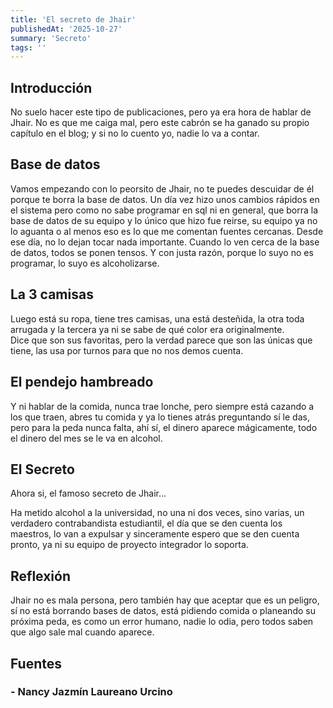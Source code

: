 ```yaml
---
title: 'El secreto de Jhair'
publishedAt: '2025-10-27'
summary: 'Secreto'
tags: ''
---
```


## Introducción

No suelo hacer este tipo de publicaciones, pero ya era hora de hablar de Jhair. No es que me caiga mal, pero este cabrón se ha ganado su propio capítulo en el blog; y si no lo cuento yo, nadie lo va a contar.

## Base de datos

Vamos empezando con lo peorsito de Jhair, no te puedes descuidar de él porque te borra la base de datos.
Un día vez hizo unos cambios rápidos en el sistema pero como no sabe programar en sql ni en general, que borra la base de datos de su equipo y lo único que hizo fue reirse, su equipo ya no lo aguanta o al menos eso es lo que me comentan fuentes cercanas.
Desde ese día, no lo dejan tocar nada importante. Cuando lo ven cerca de la base de datos, todos se ponen tensos. Y con justa razón, porque lo suyo no es programar, lo suyo es alcoholizarse.

## La 3 camisas

Luego está su ropa, tiene tres camisas, una está desteñida, la otra toda arrugada y la tercera ya ni se sabe de qué color era originalmente.  
Dice que son sus favoritas, pero la verdad parece que son las únicas que tiene, las usa por turnos para que no nos demos cuenta.  

## El pendejo hambreado

Y ni hablar de la comida, nunca trae lonche, pero siempre está cazando a los que traen, abres tu comida y ya lo tienes atrás preguntando sí le das, pero para la peda nunca falta, ahí sí, el dinero aparece mágicamente, todo el dinero del mes se le va en alcohol.  

## El Secreto

Ahora si, el famoso secreto de Jhair...

Ha metido alcohol a la universidad, no una ni dos veces, sino varias, un verdadero  contrabandista estudiantil, el día que se den cuenta los maestros, lo van a expulsar y sinceramente espero que se den cuenta pronto, ya ni su equipo de proyecto integrador lo soporta.

## Reflexión

Jhair no es mala persona, pero también hay que aceptar que es un peligro, sí no está borrando bases de datos, está pidiendo comida o planeando su próxima peda, es como un error humano, nadie lo odia, pero todos saben que algo sale mal cuando aparece. 

##  Fuentes
### - Nancy Jazmín Laureano Urcino